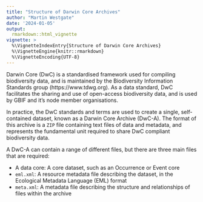 ```yaml
---
title: "Structure of Darwin Core Archives"
author: "Martin Westgate"
date: '2024-01-05'
output:
  rmarkdown::html_vignette
vignette: >
  %\VignetteIndexEntry{Structure of Darwin Core Archives}
  %\VignetteEngine{knitr::rmarkdown}
  %\VignetteEncoding{UTF-8}
---
```

Darwin Core (DwC) is a standardised framework used for compiling biodiversity
data, and is maintained by the Biodiversity Information Standards group
(https://www.tdwg.org). As a data standard, DwC facilitates the sharing and use
of open-access biodiversity data, and is used by GBIF and it's node member
organisations. 

In practice, the DwC standards and terms are used to create a single,
self-contained dataset, known as a Darwin Core Archive (DwC-A). The format of
this archive is a `ZIP` file containing text files of data and metadata, and
represents the fundamental unit required to share DwC compliant biodiversity
data.

A DwC-A can contain a range of different files, but there are three main files that are required:

- A data core: A core dataset, such as an Occurrence or Event core
- `eml.xml`: A resource metadata file describing the dataset, in the Ecological
  Metadata Language (EML) format
- `meta.xml`: A metadata file describing the structure and relationships of
files within the archive


